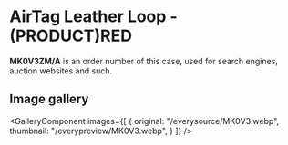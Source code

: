 
# AirTag Leather Loop - (PRODUCT)RED

<Callout type='info' emoji='👉🏻'>**MK0V3ZM/A** is an order number of this case, used for search engines, auction websites and such.</Callout>

## Image gallery

<GalleryComponent
    images={[
      {
        original: "/everysource/MK0V3.webp",
        thumbnail: "/everypreview/MK0V3.webp",
      }
    ]}
  />
